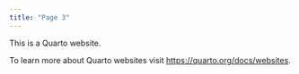 ```yaml
---
title: "Page 3"
---
```


This is a Quarto website.

To learn more about Quarto websites visit <https://quarto.org/docs/websites>.
